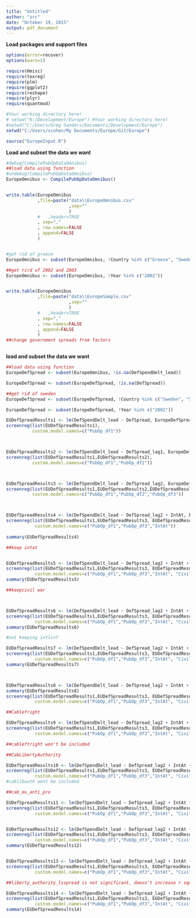 ```yaml
---
title: "Untitled"
author: "src"
date: "October 19, 2015"
output: pdf_document
---
```


**Load packages and support files**
```r
options(error=recover)
options(warn=1)

require(Hmisc)
require(texreg)
require(plm)
require(ggplot2)
require(reshape)
require(plyr)
require(quantmod)

#Your working directory here!
# setwd("K:/Development/Europe") #Your working directory here!
#setwd("C:/Users/Greg Sanders/Documents/Development/Europe")
setwd("C:/Users/scohen/My Documents/Europe/Git/Europe")

source("EuropeInput.R")

```


**Load and subset the data we want**
```r


#debug(CompilePubOpDataOmnibus)
##load data using function
#undebug(CompilePubOpDataOmnibus)
EuropeOmnibus <- CompilePubOpDataOmnibus()


write.table(EuropeOmnibus
            ,file=paste("data\\EuropeOmnibus.csv"
                        ,sep=""
                        )
            #   ,header=TRUE
            , sep=","
            , row.names=FALSE
            , append=FALSE
            )


#get rid of greece
EuropeOmnibus <- subset(EuropeOmnibus, !Country %in% c("Greece", "Sweden","Russia","United States"))

##get rird of 2002 and 2003
EuropeOmnibus <- subset(EuropeOmnibus, !Year %in% c("2002"))


write.table(EuropeOmnibus
            ,file=paste("data\\EuropeSample.csv"
                        ,sep=""
                        )
            #   ,header=TRUE
            , sep=","
            , row.names=FALSE
            , append=FALSE
            )
##change government spreads from factors



```


**load and subset the data we want**
```r

##load data using function
EuropeDefSpread <- subset(EuropeOmnibus, !is.na(DefSpendDelt_lead))

EuropeDefSpread <- subset(EuropeDefSpread, !is.na(DefSpread))

##get rid of sweden
EuropeDefSpread <- subset(EuropeDefSpread, !Country %in% c("Sweden", "Serbia", "Bulgaria", "Romania"))

EuropeDefSpread <- subset(EuropeDefSpread, !Year %in% c("2002"))


```



``` r

EUDefSpreadResults1 <- lm(DefSpendDelt_lead ~ DefSpread, EuropeDefSpread) 
screenreg(list(EUDefSpreadResults1),
          custom.model.names=c("PubOp_df1"))



EUDefSpreadResults2 <- lm(DefSpendDelt_lead ~ DefSpread_lag1, EuropeDefSpread) 
screenreg(list(EUDefSpreadResults1,EUDefSpreadResults2),
          custom.model.names=c("PubOp_df1","PubOp_df2"))



EUDefSpreadResults3 <- lm(DefSpendDelt_lead ~ DefSpread_lag2, EuropeDefSpread) 
screenreg(list(EUDefSpreadResults1,EUDefSpreadResults2,EUDefSpreadResults3),
          custom.model.names=c("PubOp_df1","PubOp_df2","PubOp_df3"))



EUDefSpreadResults4 <- lm(DefSpendDelt_lead ~ DefSpread_lag2 + IntAt, EuropeDefSpread)
screenreg(list(EUDefSpreadResults1,EUDefSpreadResults3, EUDefSpreadResults4),
           custom.model.names=c("PubOp_df1","PubOp_df3","IntAt"))
 
summary(EUDefSpreadResults4)

##keep intat


EUDefSpreadResults5 <- lm(DefSpendDelt_lead ~ DefSpread_lag2 + IntAt + CivilWar, EuropeDefSpread)
screenreg(list(EUDefSpreadResults1,EUDefSpreadResults3, EUDefSpreadResults4, EUDefSpreadResults5),
           custom.model.names=c("PubOp_df1","PubOp_df3","IntAt", "CivilWar"))
summary(EUDefSpreadResults5)

##keepcivil war



EUDefSpreadResults6 <- lm(DefSpendDelt_lead ~ DefSpread_lag2 + IntAt + CivilWar + IntlCnf, EuropeDefSpread)
screenreg(list(EUDefSpreadResults1,EUDefSpreadResults3, EUDefSpreadResults4, EUDefSpreadResults5, EUDefSpreadResults6),
           custom.model.names=c("PubOp_df1","PubOp_df3","IntAt", "CivilWar", "InflConf"))
summary(EUDefSpreadResults6)

#not keeping intlcnf

EUDefSpreadResults7 <- lm(DefSpendDelt_lead ~ DefSpread_lag2 + IntAt + CivilWar + PopulationDelt, EuropeDefSpread)
screenreg(list(EUDefSpreadResults1,EUDefSpreadResults3, EUDefSpreadResults4, EUDefSpreadResults5, EUDefSpreadResults7),
           custom.model.names=c("PubOp_df1","PubOp_df3","IntAt", "CivilWar", "Population"))
summary(EUDefSpreadResults7)



EUDefSpreadResults8 <- lm(DefSpendDelt_lead ~ DefSpread_lag2 + IntAt + CivilWar + PopulationDelt + GDPpCapDelt, EuropeDefSpread)
summary(EUDefSpreadResults8)
screenreg(list(EUDefSpreadResults1,EUDefSpreadResults3, EUDefSpreadResults4, EUDefSpreadResults5, EUDefSpreadResults7, EUDefSpreadResults8),
           custom.model.names=c("PubOp_df1","PubOp_df3","IntAt", "CivilWar", "Population", "GDP"))

##Cablefright 

EUDefSpreadResults9 <- lm(DefSpendDelt_lead ~ DefSpread_lag2 + IntAt +  CivilWar + PopulationDelt + GDPpCapDelt + Cab_left_right, EuropeDefSpread)
screenreg(list(EUDefSpreadResults1,EUDefSpreadResults3, EUDefSpreadResults4, EUDefSpreadResults5, EUDefSpreadResults7, EUDefSpreadResults8, EUDefSpreadResults9),
           custom.model.names=c("PubOp_df1","PubOp_df3","IntAt", "CivilWar", "Population", "GDP", "CabLeftRight"))

##cableftright won't be included

##CabLibertyAuthority 

EUDefSpreadResults10 <- lm(DefSpendDelt_lead ~ DefSpread_lag2 + IntAt +  CivilWar + PopulationDelt + GDPpCapDelt + Cab_liberty_authority, EuropeDefSpread)
screenreg(list(EUDefSpreadResults1,EUDefSpreadResults3, EUDefSpreadResults4, EUDefSpreadResults5, EUDefSpreadResults7, EUDefSpreadResults8, EUDefSpreadResults10),
           custom.model.names=c("PubOp_df1","PubOp_df3","IntAt", "CivilWar", "Population", "GDP", "CabLibertyAuth"))
#cablibauth wont be included

##cab_eu_anti_pro 

EUDefSpreadResults11 <- lm(DefSpendDelt_lead ~ DefSpread_lag2 + IntAt +  CivilWar + PopulationDelt + GDPpCapDelt + Cab_eu_anti_pro, EuropeDefSpread)
screenreg(list(EUDefSpreadResults1,EUDefSpreadResults3, EUDefSpreadResults4, EUDefSpreadResults5, EUDefSpreadResults7, EUDefSpreadResults8, EUDefSpreadResults11),
           custom.model.names=c("PubOp_df1","PubOp_df3","IntAt", "CivilWar", "Population", "GDP", "CabEUAntiPro"))


EUDefSpreadResults12 <- lm(DefSpendDelt_lead ~ DefSpread_lag2 + IntAt +  CivilWar + PopulationDelt + GDPpCapDelt + left_right_ls_spread, EuropeDefSpread)
screenreg(list(EUDefSpreadResults1,EUDefSpreadResults3, EUDefSpreadResults4, EUDefSpreadResults5, EUDefSpreadResults7, EUDefSpreadResults8, EUDefSpreadResults12),
           custom.model.names=c("PubOp_df1","PubOp_df3","IntAt", "CivilWar", "Population", "GDP", "left_right_lsSpread"))
summary(EUDefSpreadResults12)


EUDefSpreadResults13 <- lm(DefSpendDelt_lead ~ DefSpread_lag2 + IntAt +  CivilWar + PopulationDelt + GDPpCapDelt + liberty_authority_ls_spread, EuropeDefSpread)
screenreg(list(EUDefSpreadResults1,EUDefSpreadResults3, EUDefSpreadResults4, EUDefSpreadResults5, EUDefSpreadResults7, EUDefSpreadResults8, EUDefSpreadResults13),
           custom.model.names=c("PubOp_df1","PubOp_df3","IntAt", "CivilWar", "Population", "GDP", "libertyAuth_lsSpread"))

##liberty_authority_lsspread is not significant, doesn't increase r squared and doens't affect the other veriables significantly

EUDefSpreadResults14 <- lm(DefSpendDelt_lead ~ DefSpread_lag2 + IntAt +  CivilWar + PopulationDelt + GDPpCapDelt + eu_anti_pro_ls_spread, EuropeDefSpread)
screenreg(list(EUDefSpreadResults1,EUDefSpreadResults3, EUDefSpreadResults4, EUDefSpreadResults5, EUDefSpreadResults7, EUDefSpreadResults8, EUDefSpreadResults14),
           custom.model.names=c("PubOp_df1","PubOp_df3","IntAt", "CivilWar", "Population", "GDP", "euAntiPro_lsSpread"))
summary(EUDefSpreadResults14)

```